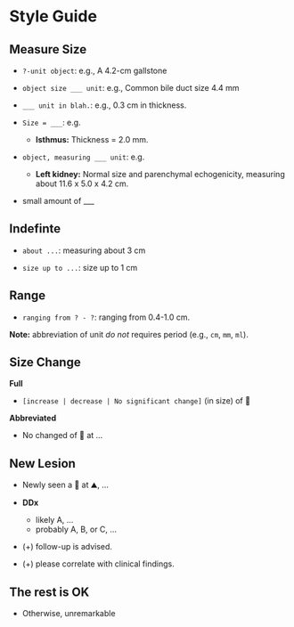 # Style Guide {.unnumbered}

## Measure Size

-   `?-unit object`: e.g., A 4.2-cm gallstone

-   `object size ___ unit`: e.g., Common bile duct size 4.4 mm

-   `___ unit in blah.`: e.g., 0.3 cm in thickness.

-   `Size = ___ `: e.g.
    -   **Isthmus:** Thickness = 2.0 mm. 

-   `object, measuring ___ unit`: e.g.
    -   **Left kidney:** Normal size and parenchymal echogenicity, measuring about 11.6 x 5.0 x 4.2 cm. 

-   small amount of ___

## Indefinte

-   `about ...`: measuring about 3 cm

-   `size up to ...`: size up to 1 cm


## Range

-   `ranging from ? - ?`: ranging from 0.4-1.0 cm.


**Note:** abbreviation of unit *do not* requires period (e.g., `cm`, `mm`, `ml`).

## Size Change

**Full**

-   `[increase | decrease | No significant change]` (in size) of 🤔

**Abbreviated**

-   No changed of 🤔 at ...


## New Lesion

-   Newly seen a 🤔 at ⛰, ... 

- **DDx**
    -   likely A, ...
    -   probably A, B, or C, ...


-   (+) follow-up is advised.

-   (+) please correlate with clinical findings.


## The rest is OK

-   Otherwise, unremarkable